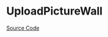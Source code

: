 
<Meta of={UploadPictureWallStories} />

# UploadPictureWall

<Description of={UploadPictureWall} />

[Source Code](https://github.com/Mezzanine-UI/mezzanine/blob/main/packages/react/src/Upload/UploadPictureWall.tsx)

<ArgTypes of={UploadPictureWall} />
